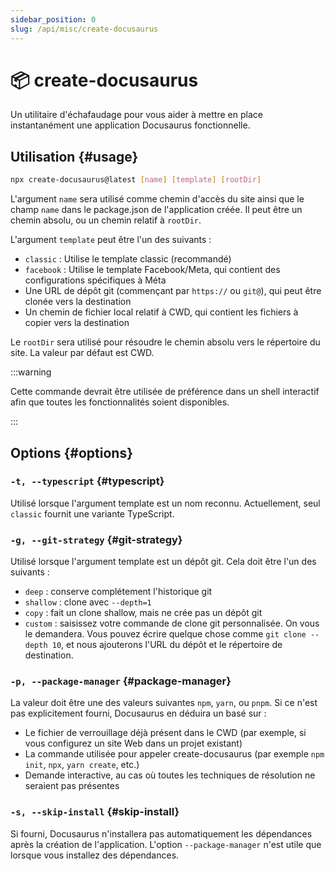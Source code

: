 ```yaml
---
sidebar_position: 0
slug: /api/misc/create-docusaurus
---
```


# 📦 create-docusaurus

Un utilitaire d'échafaudage pour vous aider à mettre en place instantanément une application Docusaurus fonctionnelle.

## Utilisation {#usage}

```bash
npx create-docusaurus@latest [name] [template] [rootDir]
```

L'argument `name` sera utilisé comme chemin d'accès du site ainsi que le champ `name` dans le package.json de l'application créée. Il peut être un chemin absolu, ou un chemin relatif à `rootDir`.

L'argument `template` peut être l'un des suivants :

- `classic` : Utilise le template classic (recommandé)
- `facebook` : Utilise le template Facebook/Meta, qui contient des configurations spécifiques à Méta
- Une URL de dépôt git (commençant par `https://` ou `git@`), qui peut être clonée vers la destination
- Un chemin de fichier local relatif à CWD, qui contient les fichiers à copier vers la destination

Le `rootDir` sera utilisé pour résoudre le chemin absolu vers le répertoire du site. La valeur par défaut est CWD.

:::warning

Cette commande devrait être utilisée de préférence dans un shell interactif afin que toutes les fonctionnalités soient disponibles.

:::

## Options {#options}

### `-t, --typescript` {#typescript}

Utilisé lorsque l'argument template est un nom reconnu. Actuellement, seul `classic` fournit une variante TypeScript.

### `-g, --git-strategy` {#git-strategy}

Utilisé lorsque l'argument template est un dépôt git. Cela doit être l'un des suivants :

- `deep` : conserve complétement l'historique git
- `shallow` : clone avec `--depth=1`
- `copy` : fait un clone shallow, mais ne crée pas un dépôt git
- `custom` : saisissez votre commande de clone git personnalisée. On vous le demandera. Vous pouvez écrire quelque chose comme `git clone --depth 10`, et nous ajouterons l'URL du dépôt et le répertoire de destination.

### `-p, --package-manager` {#package-manager}

La valeur doit être une des valeurs suivantes `npm`, `yarn`, ou `pnpm`. Si ce n'est pas explicitement fourni, Docusaurus en déduira un basé sur :

- Le fichier de verrouillage déjà présent dans le CWD (par exemple, si vous configurez un site Web dans un projet existant)
- La commande utilisée pour appeler create-docusaurus (par exemple `npm init`, `npx`, `yarn create`, etc.)
- Demande interactive, au cas où toutes les techniques de résolution ne seraient pas présentes

### `-s, --skip-install` {#skip-install}

Si fourni, Docusaurus n'installera pas automatiquement les dépendances après la création de l'application. L'option `--package-manager` n'est utile que lorsque vous installez des dépendances.
